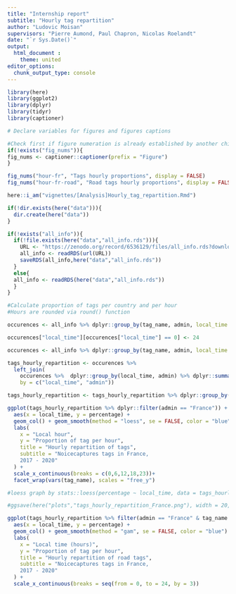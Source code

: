 ```yaml
---
title: "Internship report"
subtitle: "Hourly tag repartition"
author: "Ludovic Moisan"
supervisors: "Pierre Aumond, Paul Chapron, Nicolas Roelandt"
date: "`r Sys.Date()`"
output: 
  html_document :
    theme: united
editor_options: 
  chunk_output_type: console
---
```


```r

library(here)
library(ggplot2)
library(dplyr)
library(tidyr)
library(captioner)

```

```r

# Declare variables for figures and figures captions

#Check first if figure numeration is already established by another child document to keep tracks of precedent numerations
if(!exists("fig_nums")){
fig_nums <- captioner::captioner(prefix = "Figure")
}

fig_nums("hour-fr", "Tags hourly proportions", display = FALSE)
fig_nums("hour-fr-road", "Road tags hourly proportions", display = FALSE)

```

```r

here::i_am("vignettes/[Analysis]Hourly_tag_repartition.Rmd")

if(!dir.exists(here("data"))){
  dir.create(here("data"))
}

if(!exists("all_info")){
  if(!file.exists(here("data","all_info.rds"))){
    URL <- "https://zenodo.org/record/6536129/files/all_info.rds?download=1"
    all_info <- readRDS(url(URL))
    saveRDS(all_info,here("data","all_info.rds"))
  }
  else{
  all_info <- readRDS(here("data","all_info.rds"))
  }
}

```

```r
#Calculate proportion of tags per country and per hour
#Hours are rounded via round() function

occurences <- all_info %>% dplyr::group_by(tag_name, admin, local_time = as.numeric(round(local_time))) %>% dplyr::count(name = "track_occurences")

occurences["local_time"][occurences["local_time"] == 0] <- 24

occurences <- all_info %>% dplyr::group_by(tag_name, admin, local_time = as.numeric(floor(local_time))) %>% dplyr::count(name = "track_occurences")

```

```r

tags_hourly_repartition <- occurences %>% 
  left_join(
    occurences %>%  dplyr::group_by(local_time, admin) %>% dplyr::summarise(total = sum(track_occurences)),
    by = c("local_time", "admin"))

tags_hourly_repartition <- tags_hourly_repartition %>% dplyr::group_by(local_time,admin) %>% dplyr::mutate(percentage = track_occurences * 100 / total)

```

```r

ggplot(tags_hourly_repartition %>% dplyr::filter(admin == "France")) +
  aes(x = local_time, y = percentage) +
  geom_col() + geom_smooth(method = "loess", se = FALSE, color = "blue") +
  labs(
    x = "Local hour",
    y = "Proportion of tag per hour",
    title = "Hourly repartition of tags",
    subtitle = "Noicecaptures tags in France,
    2017 - 2020"
  ) +
  scale_x_continuous(breaks = c(0,6,12,18,23))+
  facet_wrap(vars(tag_name), scales = "free_y")

#loess graph by stats::loess(percentage ~ local_time, data = tags_hourly_repartition %>% filter(admin == "France"))

#ggsave(here("plots","tags_hourly_repartition_France.png"), width = 20, height = 10) 
```

```r

ggplot(tags_hourly_repartition %>% filter(admin == "France" & tag_name == "road")) +
  aes(x = local_time, y = percentage) +
  geom_col() + geom_smooth(method = "gam", se = FALSE, color = "blue") +
  labs(
    x = "Local time (hours)",
    y = "Proportion of tag per hour",
    title = "Hourly repartition of road tags",
    subtitle = "Noicecaptures tags in France,
    2017 - 2020"
  ) +
  scale_x_continuous(breaks = seq(from = 0, to = 24, by = 3))

```
